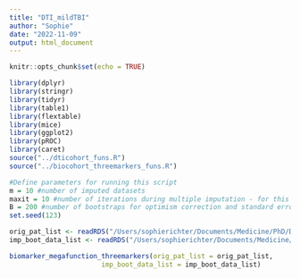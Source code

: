 ```yaml
---
title: "DTI_mildTBI"
author: "Sophie"
date: "2022-11-09"
output: html_document
---
```


```r
knitr::opts_chunk$set(echo = TRUE)
```

```r
library(dplyr)
library(stringr)
library(tidyr)
library(table1)
library(flextable)
library(mice)
library(ggplot2)
library(pROC)
library(caret)
source("../dticohort_funs.R")
source("../biocohort_threemarkers_funs.R")
```


```r
#Define parameters for running this script
m = 10 #number of imputed datasets
maxit = 10 #number of iterations during multiple imputation - for this data convergence observed after 10
B = 200 #number of bootstraps for optimism correction and standard errors
set.seed(123)

```



```r
orig_pat_list <- readRDS("/Users/sophierichter/Documents/Medicine/PhD/DTI_mTBI/Sensitivity_analyses/Missing_data/Bio_overlap/RDS_bio/orig_pat_list.rds")
imp_boot_data_list <- readRDS("/Users/sophierichter/Documents/Medicine/PhD/DTI_mTBI/Sensitivity_analyses/Missing_data/Bio_overlap/RDS_bio/imp_boot_data_list.rds")

```



```r
biomarker_megafunction_threemarkers(orig_pat_list = orig_pat_list,
                       imp_boot_data_list = imp_boot_data_list)
```

